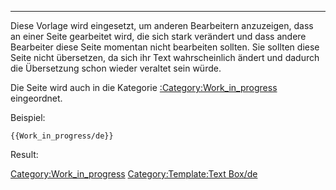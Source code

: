 {{VeryImportantMessage|[[File:Under construction icon-blue.svg|45px]] Diese Seite ist in Bearbeitung. Bitte nicht bearbeiten oder übersetzen, bis dieser Hinweis entfernt wurde.}}
<includeonly>[[Category:Work_in_progress]]</includeonly><noinclude>

----

Diese Vorlage wird eingesetzt, um anderen Bearbeitern anzuzeigen, dass an einer Seite gearbeitet wird, die sich stark verändert und dass andere Bearbeiter diese Seite momentan nicht bearbeiten sollten. Sie sollten diese Seite nicht übersetzen, da sich ihr Text wahrscheinlich ändert und dadurch die Übersetzung schon wieder veraltet sein würde.

Die Seite wird auch in die Kategorie [[:Category:Work_in_progress]] eingeordnet.

Beispiel:

 <nowiki>{{Work_in_progress/de}}</nowiki>

Result:

{{Work_in_progress/de}}

[[Category:Template:Text Box/de]]
</noinclude>